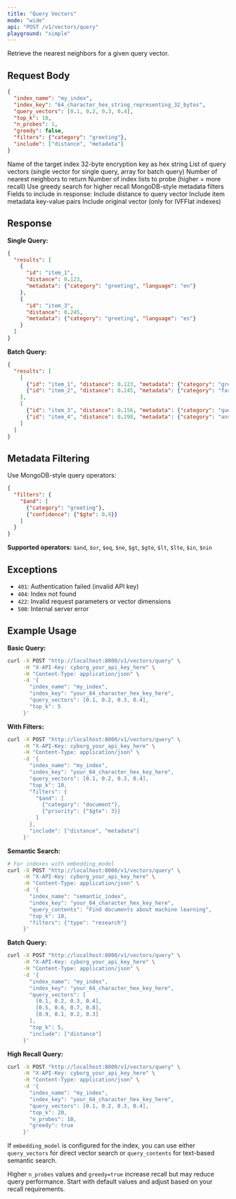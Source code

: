 ```yaml
---
title: "Query Vectors"
mode: "wide"
api: "POST /v1/vectors/query"
playground: "simple"
---
```


Retrieve the nearest neighbors for a given query vector.

## Request Body

```json
{
  "index_name": "my_index",
  "index_key": "64_character_hex_string_representing_32_bytes",
  "query_vectors": [0.1, 0.2, 0.3, 0.4],
  "top_k": 10,
  "n_probes": 1,
  "greedy": false,
  "filters": {"category": "greeting"},
  "include": ["distance", "metadata"]
}
```

<Expandable title="parameters">
  <ParamField body="index_name" type="string" required="true">
    Name of the target index
  </ParamField>
  <ParamField body="index_key" type="string" required="true">
    32-byte encryption key as hex string
  </ParamField>
  <ParamField body="query_vectors" type="array[number]" required="true">
    List of query vectors (single vector for single query, array for batch query)
  </ParamField>
  <ParamField body="top_k" type="integer" default={100}>
    Number of nearest neighbors to return
  </ParamField>
  <ParamField body="n_probes" type="integer" default={1}>
    Number of index lists to probe (higher = more recall)
  </ParamField>
  <ParamField body="greedy" type="boolean" default="false">
    Use greedy search for higher recall
  </ParamField>
  <ParamField body="filters" type="object">
    MongoDB-style metadata filters
  </ParamField>
  <ParamField body="include" type="array[string]" default= {["distance", "metadata"]}>
    Fields to include in response:
    <Expandable title="include options">
      <ParamField body="distance" type="string">
        Include distance to query vector
      </ParamField>
      <ParamField body="metadata" type="string">
        Include item metadata key-value pairs
      </ParamField>
      <ParamField body="vector" type="string">
        Include original vector (only for IVFFlat indexes)
      </ParamField>
    </Expandable>
  </ParamField>
</Expandable>

## Response

**Single Query:**
```json
{
  "results": [
    {
      "id": "item_1",
      "distance": 0.123,
      "metadata": {"category": "greeting", "language": "en"}
    },
    {
      "id": "item_3",
      "distance": 0.245,
      "metadata": {"category": "greeting", "language": "es"}
    }
  ]
}
```

**Batch Query:**
```json
{
  "results": [
    [
      {"id": "item_1", "distance": 0.123, "metadata": {"category": "greeting"}},
      {"id": "item_2", "distance": 0.245, "metadata": {"category": "farewell"}}
    ],
    [
      {"id": "item_3", "distance": 0.156, "metadata": {"category": "question"}},
      {"id": "item_4", "distance": 0.298, "metadata": {"category": "answer"}}
    ]
  ]
}
```

## Metadata Filtering

Use MongoDB-style query operators:

```json
{
  "filters": {
    "$and": [
      {"category": "greeting"},
      {"confidence": {"$gte": 0.9}}
    ]
  }
}
```

**Supported operators:** `$and`, `$or`, `$eq`, `$ne`, `$gt`, `$gte`, `$lt`, `$lte`, `$in`, `$nin`

## Exceptions

- `401`: Authentication failed (invalid API key)
- `404`: Index not found
- `422`: Invalid request parameters or vector dimensions
- `500`: Internal server error

## Example Usage

**Basic Query:**
```bash
curl -X POST "http://localhost:8000/v1/vectors/query" \
     -H "X-API-Key: cyborg_your_api_key_here" \
     -H "Content-Type: application/json" \
     -d '{
       "index_name": "my_index",
       "index_key": "your_64_character_hex_key_here",
       "query_vectors": [0.1, 0.2, 0.3, 0.4],
       "top_k": 5
     }'
```

**With Filters:**
```bash
curl -X POST "http://localhost:8000/v1/vectors/query" \
     -H "X-API-Key: cyborg_your_api_key_here" \
     -H "Content-Type: application/json" \
     -d '{
       "index_name": "my_index",
       "index_key": "your_64_character_hex_key_here",
       "query_vectors": [0.1, 0.2, 0.3, 0.4],
       "top_k": 10,
       "filters": {
         "$and": [
           {"category": "document"},
           {"priority": {"$gte": 3}}
         ]
       },
       "include": ["distance", "metadata"]
     }'
```

**Semantic Search:**
```bash
# For indexes with embedding_model
curl -X POST "http://localhost:8000/v1/vectors/query" \
     -H "X-API-Key: cyborg_your_api_key_here" \
     -H "Content-Type: application/json" \
     -d '{
       "index_name": "semantic_index",
       "index_key": "your_64_character_hex_key_here",
       "query_contents": "Find documents about machine learning",
       "top_k": 10,
       "filters": {"type": "research"}
     }'
```

**Batch Query:**
```bash
curl -X POST "http://localhost:8000/v1/vectors/query" \
     -H "X-API-Key: cyborg_your_api_key_here" \
     -H "Content-Type: application/json" \
     -d '{
       "index_name": "my_index",
       "index_key": "your_64_character_hex_key_here",
       "query_vectors": [
         [0.1, 0.2, 0.3, 0.4],
         [0.5, 0.6, 0.7, 0.8],
         [0.9, 0.1, 0.2, 0.3]
       ],
       "top_k": 5,
       "include": ["distance"]
     }'
```

**High Recall Query:**
```bash
curl -X POST "http://localhost:8000/v1/vectors/query" \
     -H "X-API-Key: cyborg_your_api_key_here" \
     -H "Content-Type: application/json" \
     -d '{
       "index_name": "my_index",
       "index_key": "your_64_character_hex_key_here",
       "query_vectors": [0.1, 0.2, 0.3, 0.4],
       "top_k": 20,
       "n_probes": 10,
       "greedy": true
     }'
```

<Note>If `embedding_model` is configured for the index, you can use either `query_vectors` for direct vector search or `query_contents` for text-based semantic search.</Note>

<Tip>Higher `n_probes` values and `greedy=true` increase recall but may reduce query performance. Start with default values and adjust based on your recall requirements.</Tip>